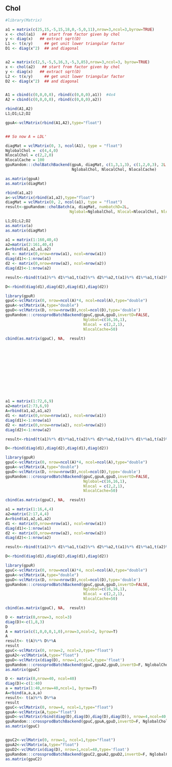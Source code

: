 <!--
%\VignetteEngine{knitr::knitr}
%\VignetteIndexEntry{cholBatch}
-->


## Chol
```r
#library(Matrix)

```


```r
a1 = matrix(c(25,15,-5,15,18,0,-5,0,11),nrow=3,ncol=3,byrow=TRUE)
x <- chol(a1)   ## start from factor given by chol
y <- diag(x)   ## extract sqrt(D)
L1 <- t(x/y)     ## get unit lower triangular factor
D1 <- diag(x^2)  ## and diagonal


a2 = matrix(c(2,5,-5,5,16,3,-5,3,85),nrow=3,ncol=3, byrow=TRUE)
x <- chol(a2)   ## start from factor given by chol
y <- diag(x)   ## extract sqrt(D)
L2 <- t(x/y)     ## get unit lower triangular factor
D2 <- diag(x^2)  ## and diagonal


A1 = cbind(c(0,0,0,0), rbind(c(0,0,0),a1))  #4x4
A2 = cbind(c(0,0,0,0), rbind(c(0,0,0),a2))

rbind(A1,A2)
L1;D1;L2;D2

gpuA<-vclMatrix(rbind(A1,A2),type="float")


## So now A = LDL'
```

```r
diagMat = vclMatrix(0, 3, ncol(A1), type = "float")
NglobalChol =  c(4,4,0)
NlocalChol = c(2,2,0)
NlocalCache = 100
gpuRandom:::cholBatchBackend(gpuA, diagMat, c(1,3,1,3), c(1,2,0,3), 2L,
                             NglobalChol, NlocalChol, NlocalCache)

as.matrix(gpuA)
as.matrix(diagMat)
```


```r
rbind(a1,a2)
a<-vclMatrix(rbind(a1,a2),type="float")
diagMat = vclMatrix(0, 2, ncol(a1), type = "float")
result<-gpuRandom::cholBatch(a, diagMat, numbatchD=2L,
                            Nglobal=NglobalChol, Nlocal=NlocalChol, NlocalCache=NlocalCache)

L1;D1;L2;D2
as.matrix(a)
as.matrix(diagMat)
```



```r
a1 = matrix(1:160,40,4)
a2=matrix(2:161,40,4)
A=rbind(a1,a2,a1,a2)
d1 <- matrix(0,nrow=nrow(a1), ncol=nrow(a1))
diag(d1)<-1:nrow(a1)
d2 <- matrix(0,nrow=nrow(a2), ncol=nrow(a2))
diag(d2)<-1:nrow(a2)

result<-rbind(t(a1)%*% d1%*%a1,t(a2)%*% d2%*%a2,t(a1)%*% d1%*%a1,t(a2)%*% d2%*%a2)

D<-rbind(diag(d1),diag(d2),diag(d1),diag(d2))

library(gpuR)
gpuC<-vclMatrix(0, nrow=ncol(A)*4, ncol=ncol(A),type="double")
gpuA<-vclMatrix(A,type="double")
gpuD<-vclMatrix(D, nrow=nrow(D),ncol=ncol(D),type='double')
gpuRandom:::crossprodBatchBackend(gpuC,gpuA,gpuD,invertD=FALSE,
                                  Nglobal=c(16,16,1), 
                                  Nlocal = c(2,2,1), 
                                  NlocalCache=50)

cbind(as.matrix(gpuC), NA,  result)













a1 = matrix(1:72,6,9)
a2=matrix(2:73,6,9)
A=rbind(a1,a2,a1,a2)
d1 <- matrix(0,nrow=nrow(a1), ncol=nrow(a1))
diag(d1)<-1:nrow(a1)
d2 <- matrix(0,nrow=nrow(a2), ncol=nrow(a2))
diag(d2)<-1:nrow(a2)

result<-rbind(t(a1)%*% d1%*%a1,t(a2)%*% d2%*%a2,t(a1)%*% d1%*%a1,t(a2)%*% d2%*%a2)

D<-rbind(diag(d1),diag(d2),diag(d1),diag(d2))

library(gpuR)
gpuC<-vclMatrix(0, nrow=ncol(A)*4, ncol=ncol(A),type="double")
gpuA<-vclMatrix(A,type="double")
gpuD<-vclMatrix(D, nrow=nrow(D),ncol=ncol(D),type='double')
gpuRandom:::crossprodBatchBackend(gpuC,gpuA,gpuD,invertD=FALSE,
                                  Nglobal=c(16,16,1), 
                                  Nlocal = c(2,2,1), 
                                  NlocalCache=50)

cbind(as.matrix(gpuC), NA,  result)
```

```r
a1 = matrix(1:16,4,4)
a2=matrix(2:17,4,4)
A=rbind(a1,a2,a1,a2)
d1 <- matrix(0,nrow=nrow(a1), ncol=nrow(a1))
diag(d1)<-1:nrow(a1)
d2 <- matrix(0,nrow=nrow(a2), ncol=nrow(a2))
diag(d2)<-1:nrow(a2)

result<-rbind(t(a1)%*% d1%*%a1,t(a2)%*% d2%*%a2,t(a1)%*% d1%*%a1,t(a2)%*% d2%*%a2)

D<-rbind(diag(d1),diag(d2),diag(d1),diag(d2))

library(gpuR)
gpuC<-vclMatrix(0, nrow=ncol(A)*4, ncol=ncol(A),type="double")
gpuA<-vclMatrix(A,type="double")
gpuD<-vclMatrix(D, nrow=nrow(D),ncol=ncol(D),type='double')
gpuRandom:::crossprodBatchBackend(gpuC,gpuA,gpuD,invertD=FALSE,
                                  Nglobal=c(16,16,1), 
                                  Nlocal = c(2,2,1), 
                                  NlocalCache=50)

cbind(as.matrix(gpuC), NA,  result)
```


```r
D <- matrix(0,nrow=3, ncol=3)
diag(D)<-c(1,8,3)
D
A = matrix(c(1,0,0,0,1,0),nrow=3,ncol=2, byrow=T)
A
result<- t(A)%*% D%*%A
result
gpuC<-vclMatrix(0, nrow=2, ncol=2,type="float")
gpuA2<-vclMatrix(A,type="float")
gpuD<-vclMatrix(diag(D), nrow=1,ncol=3,type='float')
gpuRandom:::crossprodBatchBackend(gpuC,gpuA2,gpuD,invertD=F, NglobalChol,NlocalChol, NlocalCache)
as.matrix(gpuC)
```


```r
D <- matrix(0,nrow=40, ncol=40)
diag(D)<-c(1:40)
a = matrix(1:40,nrow=40,ncol=1, byrow=T)
A=rbind(a,a,a,a)
result<- t(a)%*% D%*%a
result
gpuC<-vclMatrix(0, nrow=4, ncol=1,type="float")
gpuA<-vclMatrix(A,type="float")
gpuD<-vclMatrix(rbind(diag(D),diag(D),diag(D),diag(D)), nrow=4,ncol=40,type='float')
gpuRandom:::crossprodBatchBackend(gpuC,gpuA,gpuD,invertD=F, NglobalChol,NlocalChol, NlocalCache)
as.matrix(gpuC)


gpuC2<-vclMatrix(0, nrow=1, ncol=1,type="float")
gpuA2<-vclMatrix(a,type="float")
gpuD2<-vclMatrix(diag(D), nrow=1,ncol=40,type='float')
gpuRandom:::crossprodBatchBackend(gpuC2,gpuA2,gpuD2,invertD=F, NglobalChol,NlocalChol, NlocalCache)
as.matrix(gpuC2)




```






